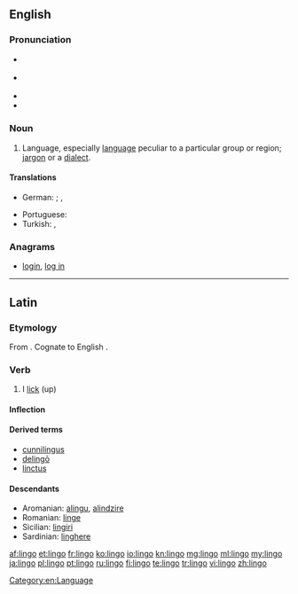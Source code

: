 ==English==

===Pronunciation===
* {{a|UK}} {{IPA|/ˈlɪŋ.ɡəʊ/}}
* {{a|US}} {{IPA|/ˈliŋ.ɡoʊ/}}
* {{audio|en-us-lingo.ogg|Audio (US)}}
* {{rhymes|ɪŋɡəʊ}}

===Noun===
{{en-noun|s|lingoes}}

# Language, especially [[language]] peculiar to a particular group or region; [[jargon]] or a [[dialect]].

====Translations====
{{trans-top|language peculiar to a particular group or region}}
* German: {{qualifier|linguistics}} {{t+|de|Fachjargon|m}}; {{qualifier|colloquial}} {{t+|de|Fachchinesisch|n}}, {{t+|de|Kauderwelsch|n}}
{{trans-mid}}
* Portuguese: {{t+|pt|jargão|m}}
* Turkish: {{qualifier|linguistics}} {{t+|tr|altdil}}, {{t|tr|meslek dili}}
{{trans-bottom}}

===Anagrams===
* [[login#English|login]], [[log in#English|log in]]

[[Category:en:Language]]

----

==Latin==

===Etymology===
From {{etyl|ine-pro|la}} {{term/t|ine-pro|*leiǵʰ-}}. Cognate to English {{term|lick|lang=en}}.

===Verb===
{{la-verb|lingo|lingō|lingere|lingere|linxi|linxī|linctum|linctum}}

# I [[lick]] (up)

====Inflection====
{{la-conj-3rd|ling|linx|linct}}

====Derived terms====
* [[cunnilingus]]
* [[delingo|delingō]]
* [[linctus]]

====Descendants====
* Aromanian: [[alingu]], [[alindzire]]
* Romanian: [[linge]]
* Sicilian: [[lingiri]]
* Sardinian: [[linghere]]

[[af:lingo]]
[[et:lingo]]
[[fr:lingo]]
[[ko:lingo]]
[[io:lingo]]
[[kn:lingo]]
[[mg:lingo]]
[[ml:lingo]]
[[my:lingo]]
[[ja:lingo]]
[[pl:lingo]]
[[pt:lingo]]
[[ru:lingo]]
[[fi:lingo]]
[[te:lingo]]
[[tr:lingo]]
[[vi:lingo]]
[[zh:lingo]]